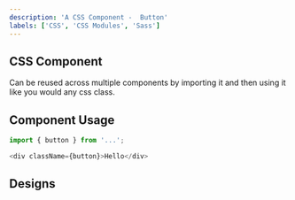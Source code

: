 ```yaml
---
description: 'A CSS Component -  Button'
labels: ['CSS', 'CSS Modules', 'Sass']
---
```



## CSS Component

Can be reused across multiple components by importing it and then using it like you would any css class.

## Component Usage

```js
import { button } from '...';
```

```js
<div className={button}>Hello</div>
```

## Designs

<FigmaEmbed iframeSrc="https://www.figma.com/embed?embed_host=share&url=https%3A%2F%2Fwww.figma.com%2Ffile%2FDaShaxpMbyWlvOGMFFUHCl%2Fbutton%3Fnode-id%3D0%253A1" />
